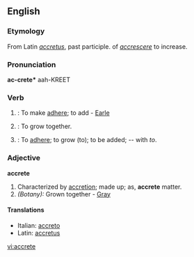==English==

===Etymology===
From Latin ''[[accretus]]'', past participle. of ''[[accrescere]]'' to increase.

===Pronunciation===
'''ac-crete*'''
{{rfp}}
{{rfap}}
aah-KREET

===Verb===
{{en-verb|accret|ing}}

# {{transitive}}: To make [[adhere]]; to add - [[Earle]]
# {{intransitive}}: To grow together.
# {{intransitive}}: To [[adhere]]; to grow (to); to be added; -- with ''to''.

===Adjective===
'''accrete'''

# Characterized by [[accretion]]; made up; as, '''accrete''' matter.
# ''(Botany):'' Grown together - [[Gray]]

====Translations====
*Italian: [[accreto]]
*Latin: [[accretus]]

[[vi:accrete]]